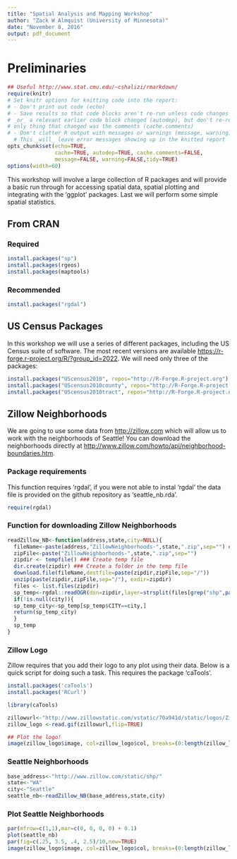 ```yaml
---
title: "Spatial Analysis and Mapping Workshop"
author: "Zack W Almquist (University of Minnesota)"
date: "November 8, 2016"
output: pdf_document
---
```


# Preliminaries
```r
## Useful http://www.stat.cmu.edu/~cshalizi/rmarkdown/
require(knitr)
# Set knitr options for knitting code into the report:
# - Don't print out code (echo)
# - Save results so that code blocks aren't re-run unless code changes (cache),
# _or_ a relevant earlier code block changed (autodep), but don't re-run if the
# only thing that changed was the comments (cache.comments)
# - Don't clutter R output with messages or warnings (message, warning)
  # This _will_ leave error messages showing up in the knitted report
opts_chunk$set(echo=TRUE,
               cache=TRUE, autodep=TRUE, cache.comments=FALSE,
               message=FALSE, warning=FALSE,tidy=TRUE)
options(width=60)
```


This workshop will involve a large collection of R packages and will provide a basic run through for accessing spatial data, spatial plotting and integrating with the 'ggplot' packages. Last we will perform some simple spatial statistics.

## From CRAN

### Required

```r
install.packages("sp")
install.packages(rgeos)
install.packages(maptools)
```

### Recommended
```r
install.packages("rgdal")
```

## US Census Packages
In this workshop we will use a series of different packages, including the US Census suite of software. The most recent versions are available <https://r-forge.r-project.org/R/?group_id=2022>. We will need only three of the packages:

```r
install.packages("UScensus2010", repos="http://R-Forge.R-project.org")
install.packages("UScensus2010county", repos="http://R-Forge.R-project.org")
install.packages("UScensus2010tract", repos="http://R-Forge.R-project.org")
```

## Zillow Neighborhoods

We are going to use some data from <http://zillow.com> which will allow us to work with the neighborhoods of Seattle! You can download the neighborhoods directly at <http://www.zillow.com/howto/api/neighborhood-boundaries.htm>.

### Package requirements
This function requires 'rgdal', if you were not able to instal 'rgdal' the data file is provided on the github repository as 'seattle_nb.rda'.

```r
require(rgdal)
```

### Function for downloading Zillow Neighborhoods
```r
readZillow_NB<-function(address,state,city=NULL){
  fileName<-paste(address,"ZillowNeighborhoods-",state,".zip",sep="") ##full address of zip file
  zipFile<-paste("ZillowNeighborhoods-",state,".zip",sep="")
  zipdir <- tempfile() ### Create temp file
  dir.create(zipdir) ### Create a folder in the temp file
  download.file(fileName,destfile=paste(zipdir,zipFile,sep="/"))
  unzip(paste(zipdir,zipFile,sep="/"), exdir=zipdir)
  files <- list.files(zipdir)
  sp_temp<-rgdal::readOGR(dsn=zipdir,layer=strsplit(files[grep("shp",paste(files,"0",sep=""))],"\\.")[[1]][1])
  if(!is.null(city)){
  sp_temp_city<-sp_temp[sp_temp$CITY==city,]
  return(sp_temp_city)
  }
  sp_temp
}
```
    
### Zillow Logo

Zillow requires that you add their logo to any plot using their data. Below is a quick script for doing such a task. This requires the package 'caTools'.

```r
install.packages('caTools')
install.packages('RCurl')
```

```r
library(caTools)

zillowurl<-"http://www.zillowstatic.com/vstatic/70a941d/static/logos/Zillow_Logo_HoodsProvided_RightAligned.gif"
zillow_logo <-read.gif(zillowurl,flip=TRUE)

## Plot the logo!
image(zillow_logo$image, col=zillow_logo$col, breaks=(0:length(zillow_logo$col))-0.5, asp=.15,useRaster=TRUE,axes = FALSE)
```


### Seattle Neighborhoods
```r
base_address<-"http://www.zillow.com/static/shp/"
state<-"WA"
city<-"Seattle"
seattle_nb<-readZillow_NB(base_address,state,city)
```

### Plot Seattle Neighborhoods

```r
par(mfrow=c(1,1),mar=c(0, 0, 0, 0) + 0.1)
plot(seattle_nb)
par(fig=c(.25, 3.5, .4, 2.5)/10,new=TRUE)
image(zillow_logo$image, col=zillow_logo$col, breaks=(0:length(zillow_logo$col))-0.5, asp=.15,useRaster=TRUE,axes = FALSE)
```

